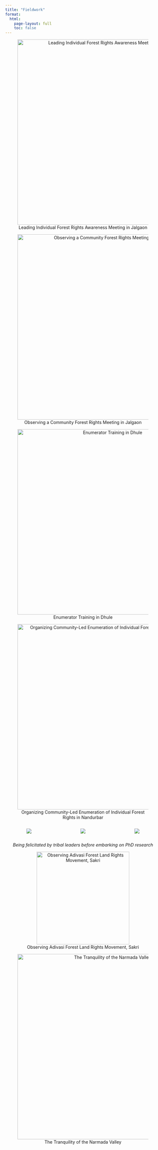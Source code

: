 ---
title: "Fieldwork"
format:
  html:
    page-layout: full
    toc: false
---
<div style="text-align: center;">

![Leading Individual Forest Rights Awareness Meeting in Jalgaon](ifr%20meeting.jpg){width="600"}

![Observing a Community Forest Rights Meeting in Jalgaon](cfr%20stakeholder%20meeting.JPG){width="600"}

![Enumerator Training in Dhule](survey%20dhule.jpg){width="600"}

![Organizing Community-Led Enumeration of Individual Forest Rights in Nandurbar](ifr%20survey%202.jpg){width="600"}

::: {.columns}
::: {.column width="33%"}
![](felicitation.JPG)
:::
::: {.column width="33%"}
![](felicitation%202.JPG)
:::
::: {.column width="33%"}
![](accept%20felicitation.JPG)
:::
:::

*Being felicitated by tribal leaders before embarking on PhD research*



![Observing Adivasi Forest Land Rights Movement, Sakri](protest.jpg){width="300"}

![The Tranquility of the Narmada Valley](river.jpg){width="600"}

</div>
